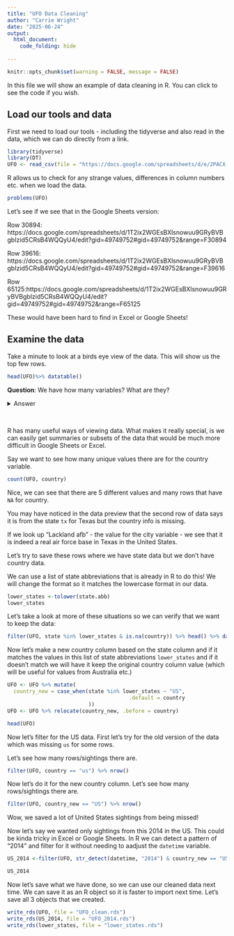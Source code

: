 ```yaml
---
title: "UFO Data Cleaning"
author: "Carrie Wright"
date: "2025-06-24"
output: 
  html_document:
    code_folding: hide
    
---
```


```r
knitr::opts_chunk$set(warning = FALSE, message = FALSE)
```

In this file we will show an example of data cleaning in R. You can click to see the code if you wish.

## Load our tools and data


First we need to load our tools - including the tidyverse and also read in the data, which we can do directly from a link. 

```r
library(tidyverse)
library(DT)
UFO <- read_csv(file = "https://docs.google.com/spreadsheets/d/e/2PACX-1vQp2WUFRZVTbmmJpvsP8CTNrk7EAMbSP9uPp_Doj6FMHAwyuZzasNrAEXcnf8dYBFElO-EHwiOmEsQd/pub?output=csv")
```

R allows us to check for any strange values, differences in column numbers etc. when we load the data. 
```r
problems(UFO)
```

Let's see if we see that in the Google Sheets version:

Row 30894: https://docs.google.com/spreadsheets/d/1T2ix2WGEsBXlsnowuu9GRyBVBgbIzid5CRsB4WQQyU4/edit?gid=49749752#gid=49749752&range=F30894

Row 39616: https://docs.google.com/spreadsheets/d/1T2ix2WGEsBXlsnowuu9GRyBVBgbIzid5CRsB4WQQyU4/edit?gid=49749752#gid=49749752&range=F39616

Row 65125:https://docs.google.com/spreadsheets/d/1T2ix2WGEsBXlsnowuu9GRyBVBgbIzid5CRsB4WQQyU4/edit?gid=49749752#gid=49749752&range=F65125

These would have been hard to find in Excel or Google Sheets!

## Examine the data

Take a minute to look at a birds eye view of the data. This will show us the top few rows.

```r
head(UFO)%>% datatable()
```

**Question**: We have how many variables? What are they?

<details> <summary> Answer </summary>

We have 11 variables. There is info about the date and time of a UFO siting, there is info about the location including the city, state, and country, latitude and longitude, as well as info about the shape of the sighting, the comments people wrote about them, and the date that the sighting was posted to this dataset.

</details>
<br>

R has many useful ways of viewing data. What makes it really special, is we can easily get summaries or subsets of the data that would be much more difficult in Google Sheets or Excel.


Say we want to see how many unique values there are for the country variable.

```r
count(UFO, country)
```

Nice, we can see that there are 5 different values and many rows that have `NA` for country.

You may have noticed in the data preview that the second row of data says it is from the state `tx` for Texas but the country info is missing.


If we look up "Lackland afb" - the value for the city variable - we see that it is indeed a real air force base in Texas in the United States. 


Let's try to save these rows where we have state data but we don't have country data.

We can use a list of state abbreviations that is already in R to do this! We will change the format so it matches the lowercase format in our data.

```r
lower_states <-tolower(state.abb)
lower_states
```


Let's take a look at more of these situations so we can verify that we want to keep the data:

```r
filter(UFO, state %in% lower_states & is.na(country)) %>% head() %>% datatable()
```



Now let's make a new country column based on the state column and if it matches the values in this list of state abbreviations `lower_states` and if it doesn't match we will have it keep the original country column value (which will be useful for values from Australia etc.)

```r
UFO <- UFO %>% mutate(
  country_new = case_when(state %in% lower_states ~ "US",
                                       .default = country
                          ))
UFO <- UFO %>% relocate(country_new, .before = country)

head(UFO)
```

Now let's filter for the US data. First let's try for the old version of the data which was missing `us` for some rows.

Let's see how many rows/sightings there are.

```r
filter(UFO, country == "us") %>% nrow() 
```


Now let's do it for the new country column.
Let's see how many rows/sightings there are.

```r
filter(UFO, country_new == "US") %>% nrow()
```


Wow, we saved a lot of United States sightings from being missed!

Now let's say we wanted only sightings from this 2014 in the US. This could be kinda tricky in Excel or Google Sheets. In R we can detect a pattern of "2014" and filter for it without needing to aadjust the `datetime` variable.

```r
US_2014 <-filter(UFO, str_detect(datetime, "2014") & country_new == "US")

US_2014
```

Now let's save what we have done, so we can use our cleaned data next time. We can save it as an R object so it is faster to import next time. Let's save all 3 objects that we created. 

```r
write_rds(UFO, file = "UFO_clean.rds")
write_rds(US_2014, file = "UFO_2014.rds")
write_rds(lower_states, file = "lower_states.rds")
```


